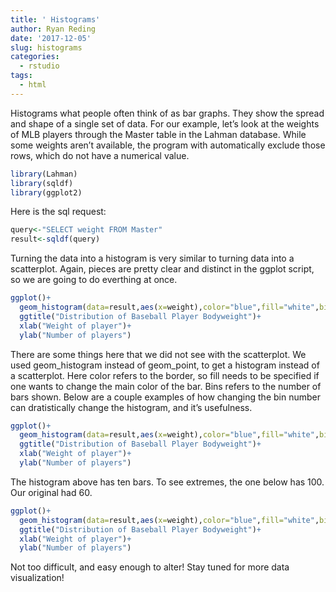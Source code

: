 ```yaml
---
title: ' Histograms'
author: Ryan Reding
date: '2017-12-05'
slug: histograms
categories:
  - rstudio
tags:
  - html
---
```

Histograms what people often think of as bar graphs. They show the spread and shape of a single set of data. For our example, let's look at the weights of MLB players through the Master table in the Lahman database. While some weights aren't available, the program with automatically exclude those rows, which do not have a numerical value.
```r
library(Lahman)
library(sqldf)
library(ggplot2)
```
Here is the sql request:
```r
query<-"SELECT weight FROM Master"
result<-sqldf(query)
```

Turning the data into a histogram is very similar to turning data into a scatterplot. Again, pieces are pretty clear and distinct in the ggplot script, so we are going to do everthing at once.
```r
ggplot()+
  geom_histogram(data=result,aes(x=weight),color="blue",fill="white",bins=60)+
  ggtitle("Distribution of Baseball Player Bodyweight")+
  xlab("Weight of player")+
  ylab("Number of players")
```

 There are some things here that we did not see with the scatterplot. We used geom_histogram instead of geom_point, to get a histogram instead of a scatterplot. Here color refers to the border, so fill needs to be specified if one wants to change the main color of the bar. Bins refers to the number of bars shown. Below are a couple examples of how changing the bin number can dratistically change the histogram, and it's usefulness.
 
 
```r
ggplot()+
  geom_histogram(data=result,aes(x=weight),color="blue",fill="white",bins=10)+
  ggtitle("Distribution of Baseball Player Bodyweight")+
  xlab("Weight of player")+
  ylab("Number of players")
```

The histogram above has ten bars. To see extremes, the one below has 100. Our original had 60.
```r
ggplot()+
  geom_histogram(data=result,aes(x=weight),color="blue",fill="white",bins=100)+
  ggtitle("Distribution of Baseball Player Bodyweight")+
  xlab("Weight of player")+
  ylab("Number of players")
```
 Not too difficult, and easy enough to alter! Stay tuned for more data visualization!
